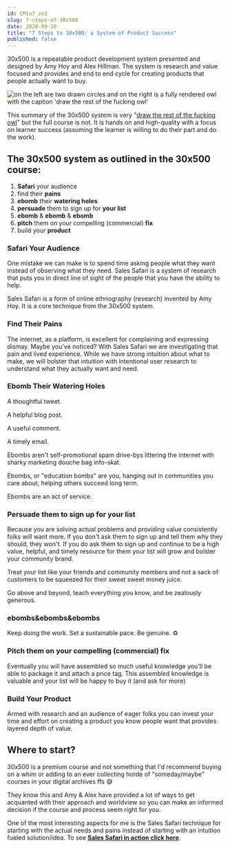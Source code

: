 ```yaml
---
id: CM1u7_ze3
slug: 7-steps-of-30x500
date: 2020-09-20
title: "7 Steps to 30x500: a System of Product Success"
published: false
---
```


30x500 is a repeatable product development system presented and designed by Amy Hoy and Alex Hillman. The system is research and value focused and provides and end to end cycle for creating products that people actually want to buy.

![on the left are two drawn circles and on the right is a fully rendered owl with the caption 'draw the rest of the fucking owl'](https://res.cloudinary.com/badass-courses/image/fetch/v1665602232/https://joelhooks.com/images/owl.jpg)

This summary of the 30x500 system is very "[draw the rest of the fucking owl](https://knowyourmeme.com/memes/how-to-draw-an-owl)" but the full course is not. It is hands on and high-quality with a focus on learner success (assuming the learner is willing to do their part and do the work).

## The 30x500 system as outlined in the 30x500 course:

1. **Safari** your audience
2. find their **pains**
3. **ebomb** their **watering holes**
4. **persuade** them to sign up for **your list**
5. **ebomb** & **ebomb** & **ebomb**
6. **pitch** them on your compelling (commercial) **fix**
7. build your **product**

### Safari Your Audience

One mistake we can make is to spend time asking people what they want instead of observing what they need. Sales Safari is a system of research that puts you in direct line of sight of the people that you have the ability to help.

Sales Safari is a form of online ethnography (research) invented by Amy Hoy. It is a core technique from the 30x500 system. 

### Find Their Pains

The internet, as a platform, is excellent for complaining and expressing dismay. Maybe you've noticed? With Sales Safari we are investigating that pain and lived experience. While we have strong intuition about what to make, we will bolster that intuition with intentional user research to understand what they actually want and need.

### Ebomb Their Watering Holes

A thoughtful tweet. 

A helpful blog post.

A useful comment.

A timely email.

Ebombs aren't self-promotional spam drive-bys littering the internet with sharky marketing douche bag info-skat.

Ebombs, or "education bombs" are you, hanging out in communities you care about, helping others succeed long term.

Ebombs are an act of service.

### Persuade them to sign up for your list

Because you are solving actual problems and providing value consistently folks will want more. If you don't ask them to sign up and tell them why they should, they won't. If you do ask them to sign up and continue to be a high value, helpful, and timely resource for them your list will grow and bolster your community brand.

Treat your list like your friends and community members and not a sack of customers to be squeezed for their sweet sweet money juice.

Go above and beyond, teach everything you know, and be zealously generous.

### ebombs&ebombs&ebombs

Keep doing the work. Set a sustainable pace. Be genuine. ♻️

### Pitch them on your compelling (commercial) fix

Eventually you will have assembled so much useful knowledge you'll be able to package it and attach a price tag. This assembled knowledge is valuable and your list will be happy to buy it (and ask for more)

### Build Your Product

Armed with research and an audience of eager folks you can invest your time and effort on creating a product you know people want that provides layered depth of value.

## Where to start?

30x500 is a premium course and not something that I'd recommend buying on a whim or adding to an ever collecting horde of "someday/maybe" courses in your digital archives ffs 😅

They know this and Amy & Alex have provided a lot of ways to get acquanted with their approach and worldview so you can make an informed decision if the course and process seem right for you.

One of the most interesting aspects for me is the Sales Safari technique for starting with the actual needs and pains instead of starting with an intuition fueled solution/idea. To see [**Sales Safari in action click here**](https://stackingthebricks.com/video-sales-safari-in-action/).